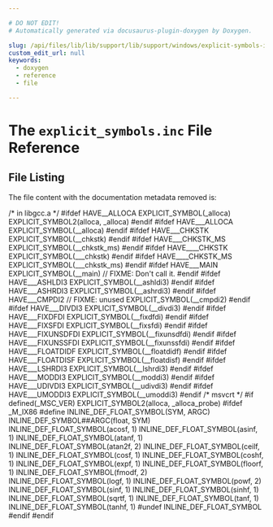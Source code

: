 ```yaml
---

# DO NOT EDIT!
# Automatically generated via docusaurus-plugin-doxygen by Doxygen.

slug: /api/files/lib/lib/support/lib/support/windows/explicit-symbols-inc
custom_edit_url: null
keywords:
  - doxygen
  - reference
  - file

---
```





# The `explicit_symbols.inc` File Reference

<DoxygenPage pluginConfig={pluginConfig}>




## File Listing

The file content with the documentation metadata removed is:

<ProgramListing>

<Link id="l00001" /><CodeLine lineNumber="1"><span class="doxyHighlightComment">/&#42; in libgcc.a &#42;/</span></CodeLine>
<Link id="l00002" /><CodeLine lineNumber="2"></CodeLine>
<Link id="l00003" /><CodeLine lineNumber="3"><span class="doxyHighlightPreprocessor">#ifdef HAVE&#95;&#95;ALLOCA</span></CodeLine>
<Link id="l00004" /><CodeLine lineNumber="4"><span class="doxyHighlight">EXPLICIT&#95;SYMBOL(&#95;alloca)</span></CodeLine>
<Link id="l00005" /><CodeLine lineNumber="5"><span class="doxyHighlight">EXPLICIT&#95;SYMBOL2(alloca, &#95;alloca)</span></CodeLine>
<Link id="l00006" /><CodeLine lineNumber="6"><span class="doxyHighlightPreprocessor">#endif</span></CodeLine>
<Link id="l00007" /><CodeLine lineNumber="7"><span class="doxyHighlightPreprocessor">#ifdef HAVE&#95;&#95;&#95;ALLOCA</span></CodeLine>
<Link id="l00008" /><CodeLine lineNumber="8"><span class="doxyHighlight">EXPLICIT&#95;SYMBOL(&#95;&#95;alloca)</span></CodeLine>
<Link id="l00009" /><CodeLine lineNumber="9"><span class="doxyHighlightPreprocessor">#endif</span></CodeLine>
<Link id="l00010" /><CodeLine lineNumber="10"><span class="doxyHighlightPreprocessor">#ifdef HAVE&#95;&#95;&#95;CHKSTK</span></CodeLine>
<Link id="l00011" /><CodeLine lineNumber="11"><span class="doxyHighlight">EXPLICIT&#95;SYMBOL(&#95;&#95;chkstk)</span></CodeLine>
<Link id="l00012" /><CodeLine lineNumber="12"><span class="doxyHighlightPreprocessor">#endif</span></CodeLine>
<Link id="l00013" /><CodeLine lineNumber="13"><span class="doxyHighlightPreprocessor">#ifdef HAVE&#95;&#95;&#95;CHKSTK&#95;MS</span></CodeLine>
<Link id="l00014" /><CodeLine lineNumber="14"><span class="doxyHighlight">EXPLICIT&#95;SYMBOL(&#95;&#95;chkstk&#95;ms)</span></CodeLine>
<Link id="l00015" /><CodeLine lineNumber="15"><span class="doxyHighlightPreprocessor">#endif</span></CodeLine>
<Link id="l00016" /><CodeLine lineNumber="16"><span class="doxyHighlightPreprocessor">#ifdef HAVE&#95;&#95;&#95;&#95;CHKSTK</span></CodeLine>
<Link id="l00017" /><CodeLine lineNumber="17"><span class="doxyHighlight">EXPLICIT&#95;SYMBOL(&#95;&#95;&#95;chkstk)</span></CodeLine>
<Link id="l00018" /><CodeLine lineNumber="18"><span class="doxyHighlightPreprocessor">#endif</span></CodeLine>
<Link id="l00019" /><CodeLine lineNumber="19"><span class="doxyHighlightPreprocessor">#ifdef HAVE&#95;&#95;&#95;&#95;CHKSTK&#95;MS</span></CodeLine>
<Link id="l00020" /><CodeLine lineNumber="20"><span class="doxyHighlight">EXPLICIT&#95;SYMBOL(&#95;&#95;&#95;chkstk&#95;ms)</span></CodeLine>
<Link id="l00021" /><CodeLine lineNumber="21"><span class="doxyHighlightPreprocessor">#endif</span></CodeLine>
<Link id="l00022" /><CodeLine lineNumber="22"><span class="doxyHighlightPreprocessor">#ifdef HAVE&#95;&#95;&#95;MAIN</span></CodeLine>
<Link id="l00023" /><CodeLine lineNumber="23"><span class="doxyHighlight">EXPLICIT&#95;SYMBOL(&#95;&#95;main) </span><span class="doxyHighlightComment">// FIXME: Don&#39;t call it.</span></CodeLine>
<Link id="l00024" /><CodeLine lineNumber="24"><span class="doxyHighlightPreprocessor">#endif</span></CodeLine>
<Link id="l00025" /><CodeLine lineNumber="25"></CodeLine>
<Link id="l00026" /><CodeLine lineNumber="26"><span class="doxyHighlightPreprocessor">#ifdef HAVE&#95;&#95;&#95;ASHLDI3</span></CodeLine>
<Link id="l00027" /><CodeLine lineNumber="27"><span class="doxyHighlight">EXPLICIT&#95;SYMBOL(&#95;&#95;ashldi3)</span></CodeLine>
<Link id="l00028" /><CodeLine lineNumber="28"><span class="doxyHighlightPreprocessor">#endif</span></CodeLine>
<Link id="l00029" /><CodeLine lineNumber="29"><span class="doxyHighlightPreprocessor">#ifdef HAVE&#95;&#95;&#95;ASHRDI3</span></CodeLine>
<Link id="l00030" /><CodeLine lineNumber="30"><span class="doxyHighlight">EXPLICIT&#95;SYMBOL(&#95;&#95;ashrdi3)</span></CodeLine>
<Link id="l00031" /><CodeLine lineNumber="31"><span class="doxyHighlightPreprocessor">#endif</span></CodeLine>
<Link id="l00032" /><CodeLine lineNumber="32"><span class="doxyHighlightPreprocessor">#ifdef HAVE&#95;&#95;&#95;CMPDI2 </span><span class="doxyHighlightComment">// FIXME: unused</span></CodeLine>
<Link id="l00033" /><CodeLine lineNumber="33"><span class="doxyHighlight">EXPLICIT&#95;SYMBOL(&#95;&#95;cmpdi2)</span></CodeLine>
<Link id="l00034" /><CodeLine lineNumber="34"><span class="doxyHighlightPreprocessor">#endif</span></CodeLine>
<Link id="l00035" /><CodeLine lineNumber="35"><span class="doxyHighlightPreprocessor">#ifdef HAVE&#95;&#95;&#95;DIVDI3</span></CodeLine>
<Link id="l00036" /><CodeLine lineNumber="36"><span class="doxyHighlight">EXPLICIT&#95;SYMBOL(&#95;&#95;divdi3)</span></CodeLine>
<Link id="l00037" /><CodeLine lineNumber="37"><span class="doxyHighlightPreprocessor">#endif</span></CodeLine>
<Link id="l00038" /><CodeLine lineNumber="38"><span class="doxyHighlightPreprocessor">#ifdef HAVE&#95;&#95;&#95;FIXDFDI</span></CodeLine>
<Link id="l00039" /><CodeLine lineNumber="39"><span class="doxyHighlight">EXPLICIT&#95;SYMBOL(&#95;&#95;fixdfdi)</span></CodeLine>
<Link id="l00040" /><CodeLine lineNumber="40"><span class="doxyHighlightPreprocessor">#endif</span></CodeLine>
<Link id="l00041" /><CodeLine lineNumber="41"><span class="doxyHighlightPreprocessor">#ifdef HAVE&#95;&#95;&#95;FIXSFDI</span></CodeLine>
<Link id="l00042" /><CodeLine lineNumber="42"><span class="doxyHighlight">EXPLICIT&#95;SYMBOL(&#95;&#95;fixsfdi)</span></CodeLine>
<Link id="l00043" /><CodeLine lineNumber="43"><span class="doxyHighlightPreprocessor">#endif</span></CodeLine>
<Link id="l00044" /><CodeLine lineNumber="44"><span class="doxyHighlightPreprocessor">#ifdef HAVE&#95;&#95;&#95;FIXUNSDFDI</span></CodeLine>
<Link id="l00045" /><CodeLine lineNumber="45"><span class="doxyHighlight">EXPLICIT&#95;SYMBOL(&#95;&#95;fixunsdfdi)</span></CodeLine>
<Link id="l00046" /><CodeLine lineNumber="46"><span class="doxyHighlightPreprocessor">#endif</span></CodeLine>
<Link id="l00047" /><CodeLine lineNumber="47"><span class="doxyHighlightPreprocessor">#ifdef HAVE&#95;&#95;&#95;FIXUNSSFDI</span></CodeLine>
<Link id="l00048" /><CodeLine lineNumber="48"><span class="doxyHighlight">EXPLICIT&#95;SYMBOL(&#95;&#95;fixunssfdi)</span></CodeLine>
<Link id="l00049" /><CodeLine lineNumber="49"><span class="doxyHighlightPreprocessor">#endif</span></CodeLine>
<Link id="l00050" /><CodeLine lineNumber="50"><span class="doxyHighlightPreprocessor">#ifdef HAVE&#95;&#95;&#95;FLOATDIDF</span></CodeLine>
<Link id="l00051" /><CodeLine lineNumber="51"><span class="doxyHighlight">EXPLICIT&#95;SYMBOL(&#95;&#95;floatdidf)</span></CodeLine>
<Link id="l00052" /><CodeLine lineNumber="52"><span class="doxyHighlightPreprocessor">#endif</span></CodeLine>
<Link id="l00053" /><CodeLine lineNumber="53"><span class="doxyHighlightPreprocessor">#ifdef HAVE&#95;&#95;&#95;FLOATDISF</span></CodeLine>
<Link id="l00054" /><CodeLine lineNumber="54"><span class="doxyHighlight">EXPLICIT&#95;SYMBOL(&#95;&#95;floatdisf)</span></CodeLine>
<Link id="l00055" /><CodeLine lineNumber="55"><span class="doxyHighlightPreprocessor">#endif</span></CodeLine>
<Link id="l00056" /><CodeLine lineNumber="56"><span class="doxyHighlightPreprocessor">#ifdef HAVE&#95;&#95;&#95;LSHRDI3</span></CodeLine>
<Link id="l00057" /><CodeLine lineNumber="57"><span class="doxyHighlight">EXPLICIT&#95;SYMBOL(&#95;&#95;lshrdi3)</span></CodeLine>
<Link id="l00058" /><CodeLine lineNumber="58"><span class="doxyHighlightPreprocessor">#endif</span></CodeLine>
<Link id="l00059" /><CodeLine lineNumber="59"><span class="doxyHighlightPreprocessor">#ifdef HAVE&#95;&#95;&#95;MODDI3</span></CodeLine>
<Link id="l00060" /><CodeLine lineNumber="60"><span class="doxyHighlight">EXPLICIT&#95;SYMBOL(&#95;&#95;moddi3)</span></CodeLine>
<Link id="l00061" /><CodeLine lineNumber="61"><span class="doxyHighlightPreprocessor">#endif</span></CodeLine>
<Link id="l00062" /><CodeLine lineNumber="62"><span class="doxyHighlightPreprocessor">#ifdef HAVE&#95;&#95;&#95;UDIVDI3</span></CodeLine>
<Link id="l00063" /><CodeLine lineNumber="63"><span class="doxyHighlight">EXPLICIT&#95;SYMBOL(&#95;&#95;udivdi3)</span></CodeLine>
<Link id="l00064" /><CodeLine lineNumber="64"><span class="doxyHighlightPreprocessor">#endif</span></CodeLine>
<Link id="l00065" /><CodeLine lineNumber="65"><span class="doxyHighlightPreprocessor">#ifdef HAVE&#95;&#95;&#95;UMODDI3</span></CodeLine>
<Link id="l00066" /><CodeLine lineNumber="66"><span class="doxyHighlight">EXPLICIT&#95;SYMBOL(&#95;&#95;umoddi3)</span></CodeLine>
<Link id="l00067" /><CodeLine lineNumber="67"><span class="doxyHighlightPreprocessor">#endif</span></CodeLine>
<Link id="l00068" /><CodeLine lineNumber="68"></CodeLine>
<Link id="l00069" /><CodeLine lineNumber="69"><span class="doxyHighlightComment">/&#42; msvcrt &#42;/</span></CodeLine>
<Link id="l00070" /><CodeLine lineNumber="70"><span class="doxyHighlightPreprocessor">#if defined(&#95;MSC&#95;VER)</span></CodeLine>
<Link id="l00071" /><CodeLine lineNumber="71"><span class="doxyHighlight">EXPLICIT&#95;SYMBOL2(alloca, &#95;alloca&#95;probe)</span></CodeLine>
<Link id="l00072" /><CodeLine lineNumber="72"></CodeLine>
<Link id="l00073" /><CodeLine lineNumber="73"><span class="doxyHighlightPreprocessor">#ifdef &#95;M&#95;IX86</span></CodeLine>
<Link id="l00074" /><CodeLine lineNumber="74"><span class="doxyHighlightPreprocessor">#define INLINE&#95;DEF&#95;FLOAT&#95;SYMBOL(SYM, ARGC) INLINE&#95;DEF&#95;SYMBOL##ARGC(float, SYM)</span></CodeLine>
<Link id="l00075" /><CodeLine lineNumber="75"><span class="doxyHighlight">INLINE&#95;DEF&#95;FLOAT&#95;SYMBOL(acosf, 1)</span></CodeLine>
<Link id="l00076" /><CodeLine lineNumber="76"><span class="doxyHighlight">INLINE&#95;DEF&#95;FLOAT&#95;SYMBOL(asinf, 1)</span></CodeLine>
<Link id="l00077" /><CodeLine lineNumber="77"><span class="doxyHighlight">INLINE&#95;DEF&#95;FLOAT&#95;SYMBOL(atanf, 1)</span></CodeLine>
<Link id="l00078" /><CodeLine lineNumber="78"><span class="doxyHighlight">INLINE&#95;DEF&#95;FLOAT&#95;SYMBOL(atan2f, 2)</span></CodeLine>
<Link id="l00079" /><CodeLine lineNumber="79"><span class="doxyHighlight">INLINE&#95;DEF&#95;FLOAT&#95;SYMBOL(ceilf, 1)</span></CodeLine>
<Link id="l00080" /><CodeLine lineNumber="80"><span class="doxyHighlight">INLINE&#95;DEF&#95;FLOAT&#95;SYMBOL(cosf, 1)</span></CodeLine>
<Link id="l00081" /><CodeLine lineNumber="81"><span class="doxyHighlight">INLINE&#95;DEF&#95;FLOAT&#95;SYMBOL(coshf, 1)</span></CodeLine>
<Link id="l00082" /><CodeLine lineNumber="82"><span class="doxyHighlight">INLINE&#95;DEF&#95;FLOAT&#95;SYMBOL(expf, 1)</span></CodeLine>
<Link id="l00083" /><CodeLine lineNumber="83"><span class="doxyHighlight">INLINE&#95;DEF&#95;FLOAT&#95;SYMBOL(floorf, 1)</span></CodeLine>
<Link id="l00084" /><CodeLine lineNumber="84"><span class="doxyHighlight">INLINE&#95;DEF&#95;FLOAT&#95;SYMBOL(fmodf, 2)</span></CodeLine>
<Link id="l00085" /><CodeLine lineNumber="85"><span class="doxyHighlight">INLINE&#95;DEF&#95;FLOAT&#95;SYMBOL(logf, 1)</span></CodeLine>
<Link id="l00086" /><CodeLine lineNumber="86"><span class="doxyHighlight">INLINE&#95;DEF&#95;FLOAT&#95;SYMBOL(powf, 2)</span></CodeLine>
<Link id="l00087" /><CodeLine lineNumber="87"><span class="doxyHighlight">INLINE&#95;DEF&#95;FLOAT&#95;SYMBOL(sinf, 1)</span></CodeLine>
<Link id="l00088" /><CodeLine lineNumber="88"><span class="doxyHighlight">INLINE&#95;DEF&#95;FLOAT&#95;SYMBOL(sinhf, 1)</span></CodeLine>
<Link id="l00089" /><CodeLine lineNumber="89"><span class="doxyHighlight">INLINE&#95;DEF&#95;FLOAT&#95;SYMBOL(sqrtf, 1)</span></CodeLine>
<Link id="l00090" /><CodeLine lineNumber="90"><span class="doxyHighlight">INLINE&#95;DEF&#95;FLOAT&#95;SYMBOL(tanf, 1)</span></CodeLine>
<Link id="l00091" /><CodeLine lineNumber="91"><span class="doxyHighlight">INLINE&#95;DEF&#95;FLOAT&#95;SYMBOL(tanhf, 1)</span></CodeLine>
<Link id="l00092" /><CodeLine lineNumber="92"></CodeLine>
<Link id="l00093" /><CodeLine lineNumber="93"><span class="doxyHighlightPreprocessor">#undef INLINE&#95;DEF&#95;FLOAT&#95;SYMBOL</span></CodeLine>
<Link id="l00094" /><CodeLine lineNumber="94"><span class="doxyHighlightPreprocessor">#endif</span></CodeLine>
<Link id="l00095" /><CodeLine lineNumber="95"></CodeLine>
<Link id="l00096" /><CodeLine lineNumber="96"><span class="doxyHighlightPreprocessor">#endif</span></CodeLine>

</ProgramListing>


</DoxygenPage>
